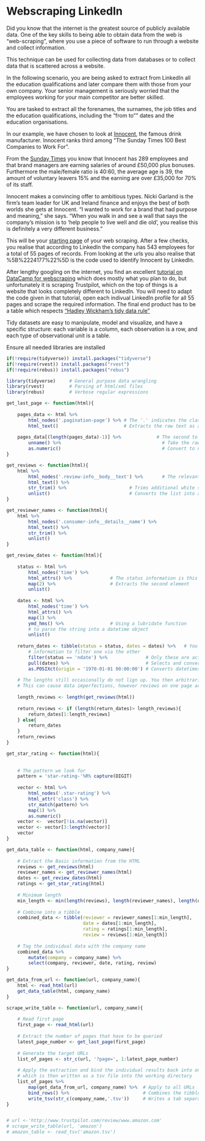 # Webscraping LinkedIn {#webscraping-linkedin}

Did you know that the internet is the greatest source of publicly available data. One of the key skills to being able to obtain data from the web is “web-scraping”, where you use a piece of software to run through a website and collect information. 

This technique can be used for collecting data from databases or to collect data that is scattered across a website.

In the following scenario, you are being asked to extract from LinkedIn all the education qualifications and later compare them with those from your own company. Your senior management is seriously worried that the employees working for your main competitor are better skilled.

You are tasked to extract all the forenames, the surnames, the job titles and the education  qualifications, including the "from to"" dates and the education organisations.

In our example, we have chosen to look at [Innocent](https://www.innocentdrinks.co.uk/), the famous drink manufacturer. Innocent ranks third among "The Sunday Times 100 Best Companies to Work For". 

From the [Sunday Times](https://appointments.thetimes.co.uk/article/best100companies/)
 you know that Innocent has 289 employees and that brand managers are earning salaries of around £50,000 plus bonuses. Furthermore the male/female ratio is 40:60, the average age is	39, the amount of voluntary leavers	15% and the earning are over £35,000 for 70% of its staff.

Innocent makes a convincing offer to ambitious types. Nicki Garland is the firm’s team leader for UK and Ireland finance and enjoys the best of both worlds she gets at Innocent. “I wanted to work for a brand that had purpose and meaning,” she says. “When you walk in and see a wall that says the company’s mission is to ‘help people to live well and die old’, you realise this is definitely a very different business.”

This will be your [starting page](https://www.linkedin.com/search/results/people/v2/?facetCurrentCompany=%5B%2224177%22%5D&page=1) of your web scraping. After a few checks, you realise that according to LinkedIn the company has 543 employees for a total of 55 pages of records. From looking at the urls you also realise that %5B%2224177%22%5D is the code used to identify Innocent by LinkedIn.

After lengthy googling on the internet, you find an excellent [tutorial on DataCamp for webscraping](https://www.datacamp.com/community/tutorials/r-web-scraping-rvest) which does mostly what you plan to do, but unfortunately it is scraping Trustpilot, which on the top of things is a website that looks completely different to LinkedIn. You will need to adapt the code given in that tutorial, open each indivual LinkedIn profile for all 55 pages and scrape the required information. The final end product has to be a table which respects ["Hadley Wickham's tidy data rule"](https://www.jstatsoft.org/article/view/v059i10/v59i10.pdf)

Tidy datasets are easy to manipulate, model and visualize, and have a specific structure: each variable is a column, each observation is a row, and each type of observational unit is a table. 

Ensure all needed libraries are installed

```r
if(!require(tidyverse)) install.packages("tidyverse")
if(!require(rvest)) install.packages("rvest")
if(!require(rebus)) install.packages("rebus")
```

```r
library(tidyverse)     # General purpose data wrangling
library(rvest)         # Parsing of html/xml files
library(rebus)         # Verbose regular expressions
```

```r

get_last_page <- function(html){
    
    pages_data <- html %>% 
        html_nodes('.pagination-page') %>% # The '.' indicates the class
        html_text()                        # Extracts the raw text as a list
    
    pages_data[(length(pages_data)-1)] %>%             # The second to last of the buttons is the one
        unname() %>%                                     # Take the raw string
        as.numeric()                                     # Convert to number
}

get_reviews <- function(html){
    html %>% 
        html_nodes('.review-info__body__text') %>%       # The relevant tag
        html_text() %>% 
        str_trim() %>%                       # Trims additional white space
        unlist()                             # Converts the list into a vector
}

get_reviewer_names <- function(html){
    html %>% 
        html_nodes('.consumer-info__details__name') %>% 
        html_text() %>% 
        str_trim() %>% 
        unlist()
}

get_review_dates <- function(html){
    
    status <- html %>% 
        html_nodes('time') %>% 
        html_attrs() %>%              # The status information is this time a tag attribute
        map(2) %>%                    # Extracts the second element
        unlist() 
    
    dates <- html %>% 
        html_nodes('time') %>% 
        html_attrs() %>% 
        map(1) %>% 
        ymd_hms() %>%                 # Using a lubridate function 
        # to parse the string into a datetime object
        unlist()
    
    return_dates <- tibble(status = status, dates = dates) %>%   # You combine the status and the date 
        # information to filter one via the other
        filter(status == 'ndate') %>%              # Only these are actual reviews
        pull(dates) %>%                            # Selects and converts to vector
        as.POSIXct(origin = '1970-01-01 00:00:00') # Converts datetimes to POSIX objects
    
    # The lengths still occasionally do not lign up. You then arbitrarily crop the dates to fit
    # This can cause data imperfections, however reviews on one page are generally close in time)
    
    length_reviews <- length(get_reviews(html))
    
    return_reviews <- if (length(return_dates)> length_reviews){
        return_dates[1:length_reviews]
    } else{
        return_dates
    }
    return_reviews
}

get_star_rating <- function(html){
    
    
    # The pattern we look for
    pattern = 'star-rating-'%R% capture(DIGIT)  
    
    vector <- html %>% 
        html_nodes('.star-rating') %>% 
        html_attr('class') %>% 
        str_match(pattern) %>% 
        map(1) %>% 
        as.numeric()  
    vector <-  vector[!is.na(vector)]
    vector <- vector[3:length(vector)]
    vector
}

get_data_table <- function(html, company_name){
    
    # Extract the Basic information from the HTML
    reviews <- get_reviews(html)
    reviewer_names <- get_reviewer_names(html)
    dates <- get_review_dates(html)
    ratings <- get_star_rating(html)
    
    # Minimum length
    min_length <- min(length(reviews), length(reviewer_names), length(dates), length(ratings))
    
    # Combine into a tibble
    combined_data <- tibble(reviewer = reviewer_names[1:min_length],
                            date = dates[1:min_length],
                            rating = ratings[1:min_length],
                            review = reviews[1:min_length]) 
    
    # Tag the individual data with the company name
    combined_data %>% 
        mutate(company = company_name) %>% 
        select(company, reviewer, date, rating, review)
}

get_data_from_url <- function(url, company_name){
    html <- read_html(url)
    get_data_table(html, company_name)
}

scrape_write_table <- function(url, company_name){
    
    # Read first page
    first_page <- read_html(url)
    
    # Extract the number of pages that have to be queried
    latest_page_number <- get_last_page(first_page)
    
    # Generate the target URLs
    list_of_pages <- str_c(url, '?page=', 1:latest_page_number)
    
    # Apply the extraction and bind the individual results back into one table, 
    # which is then written as a tsv file into the working directory
    list_of_pages %>% 
        map(get_data_from_url, company_name) %>%  # Apply to all URLs
        bind_rows() %>%                           # Combines the tibbles into one tibble
        write_tsv(str_c(company_name,'.tsv'))     # Writes a tab separated file
}


# url <-'http://www.trustpilot.com/review/www.amazon.com'
# scrape_write_table(url, 'amazon')
# amazon_table <- read_tsv('amazon.tsv')

```
